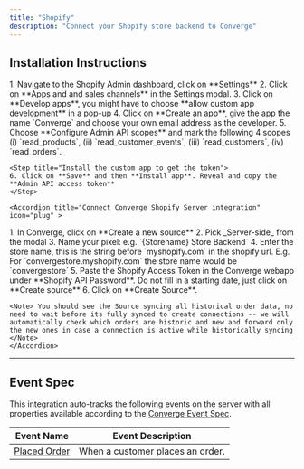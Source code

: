 ```yaml
---
title: "Shopify"
description: "Connect your Shopify store backend to Converge"
---
```


## Installation Instructions

<AccordionGroup>
    <Accordion title="Retrieve a Shopify Access Token" icon="key">
    <Steps>
       <Step title="Create a custom Shopify app">
        1. Navigate to the Shopify Admin dashboard, click on **Settings**
        2. Click on **Apps and and sales channels** in the Settings modal.
        3. Click on **Develop apps**, you might have to choose **allow custom app development** in a pop-up
        4. Click on **Create an app**, give the app the name `Converge` and choose your own email address as the developer.
    </Step>
    <Step title="Configure the correct scopes">
        5. Choose **Configure Admin API scopes** and mark the following 4 scopes (i) `read_products`, (ii) `read_customer_events`, (iii) `read_customers`, (iv) `read_orders`.
    </Step>

    <Step title="Install the custom app to get the token"> 
    6. Click on **Save** and then **Install app**. Reveal and copy the **Admin API access token**
    </Step>

</Steps>
   </Accordion >

    <Accordion title="Connect Converge Shopify Server integration" icon="plug" >

  <Steps>
    <Step title="Create a new Server-side source in Converge">
      1. In Converge, click on **Create a new source**
        2. Pick _Server-side_ from the modal
        3. Name your pixel: e.g. `{Storename} Store Backend`
    </Step>
    <Step title="Connect the Source">
        4. Enter the store name, this is the string before `myshopify.com` in the shopify url. E.g. For `convergestore.myshopify.com` the store name would be `convergestore`
        5. Paste the Shopify Access Token in the Converge webapp under **Shopify API Password**. Do not fill in a starting date, just click on **Create source**
        6. Click on **Create Source**.
    </Step>
    </Steps>

    <Note> You should see the Source syncing all historical order data, no need to wait before its fully synced to create connections -- we will automatically check which orders are historic and new and forward only the new ones in case a connection is active while historically syncing </Note>
    </Accordion> 

   </AccordionGroup>

---

## Event Spec

This integration auto-tracks the following events on the server with all properties available according to the [Converge Event Spec](../converge-event-spec).

| Event Name                       | Event Description                |
| -------------------------------- | -------------------------------- |
| [Placed Order](../converge-spec#placed-order) | When a customer places an order. |
